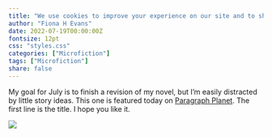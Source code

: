 ```yaml
---
title: "We use cookies to improve your experience on our site and to show you relevant advertising"
author: "Fiona H Evans"
date: 2022-07-19T00:00:00Z
fontsize: 12pt
css: "styles.css"
categories: ["Microfiction"]
tags: ["Microfiction"]
share: false
---
```


My goal for July is to finish a revision of my novel, but I'm easily distracted by little story ideas. This one is featured today on [Paragraph Planet](https://www.paragraphplanet.com/). The first line is the title. I hope you like it.

![](/media/img/jul1922.gif) 

 

